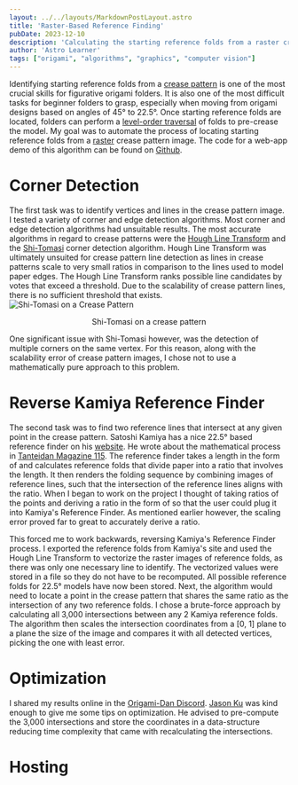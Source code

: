 ```yaml
---
layout: ../../layouts/MarkdownPostLayout.astro
title: 'Raster-Based Reference Finding'
pubDate: 2023-12-10
description: 'Calculating the starting reference folds from a raster crease pattern image. '
author: 'Astro Learner'
tags: ["origami", "algorithms", "graphics", "computer vision"]
---
```



Identifying starting reference folds from a [crease pattern](https://en.wikipedia.org/wiki/Crease_pattern) is one of 
the most crucial skills for figurative origami folders. It is also one of the most difficult tasks for beginner folders
to grasp, especially when moving from origami designs based on angles of 45&deg; to 22.5&deg;. Once starting reference
folds are located, folders can perform a [level-order traversal](https://en.wikipedia.org/wiki/Breadth-first_search) 
of folds to pre-crease the model. My goal was to automate the process of locating starting reference folds from a 
[raster](https://en.wikipedia.org/wiki/Raster_graphics) crease pattern image. The code for a web-app demo of this
algorithm can be found on [Github](https://github.com/hunger-cp/img2cp). 

# Corner Detection
The first task was to identify vertices and lines in the crease pattern image. I tested a variety of corner and 
edge detection algorithms. Most corner and edge detection algorithms had unsuitable results. 
The most accurate algorithms in regard to crease patterns were the [Hough Line Transform](https://en.wikipedia.org/wiki/Hough_transform)
and the [Shi-Tomasi](https://users.cs.duke.edu/~tomasi/papers/shi/TR_93-1399_Cornell.pdf) corner detection algorithm. 
Hough Line Transform was ultimately unsuited for crease pattern line detection as lines in crease patterns scale 
to very small ratios in comparison to the lines used to model paper edges. The Hough Line Transform ranks 
possible line candidates by votes that exceed a threshold. Due to the scalability
of crease pattern lines, there is no sufficient threshold that exists. 
![Shi-Tomasi on a Crease Pattern](../../assets/shi-tomasi-corner.png "Shi Tomasi on a Crease Pattern")
<center>Shi-Tomasi on a crease pattern</center>

One significant issue with Shi-Tomasi however, was the detection of multiple corners on  the same vertex. 
For this reason, along with the scalability error of crease pattern images, I chose not to use a mathematically pure
approach to this problem. 

# Reverse Kamiya Reference Finder
The second task was to find two reference lines that intersect at any given point in the crease pattern.
Satoshi Kamiya has a nice 22.5&deg; based reference finder on his [website](https://folders.jp/reference/reference). He
wrote about the mathematical process in [Tanteidan Magazine 115](https://www.giladorigami.com/BO_Tanteidan_Magazine_115.html). 
The reference finder takes a length in the form of <InlineLatex formula='a+b\sqrt{2}' /> and calculates reference folds
that divide paper into a ratio that involves the length. It then renders the folding sequence by combining images of
reference lines, such that the intersection of the reference lines aligns with the ratio. When I began to work on the project
I thought of taking ratios of the points and deriving a ratio in the form of <InlineLatex formula='a+b\sqrt{2}' /> so that
the user could plug it into Kamiya's Reference Finder. As mentioned earlier however, the scaling error proved far to great
to accurately derive a ratio.

This forced me to work backwards, reversing Kamiya's Reference Finder process. I exported the reference folds from Kamiya's
site and used the Hough Line Transform to vectorize the raster images of reference folds, as there was only one necessary
line to identify. The vectorized values were stored in a file so they do not have to be recomputed. All possible reference
folds for 22.5&deg; models have now been stored. Next, the algorithm would need to locate a point in the crease pattern
that shares the same ratio as the intersection of any two reference folds. I chose a brute-force approach by calculating
all 3,000 intersections between any 2 Kamiya reference folds. The algorithm then scales the intersection coordinates
from a [0, 1] plane to a plane the size of the image and compares it with all detected vertices, picking the one with least
error.

# Optimization
I shared my results online in the [Origami-Dan Discord](https://disboard.org/server/553401275127955476). [Jason Ku](http://jasonku.mit.edu/)
was kind enough to give me some tips on optimization. He advised to pre-compute the 3,000 intersections and store the coordinates
in a data-structure reducing time complexity that came with recalculating the intersections.

# Hosting
